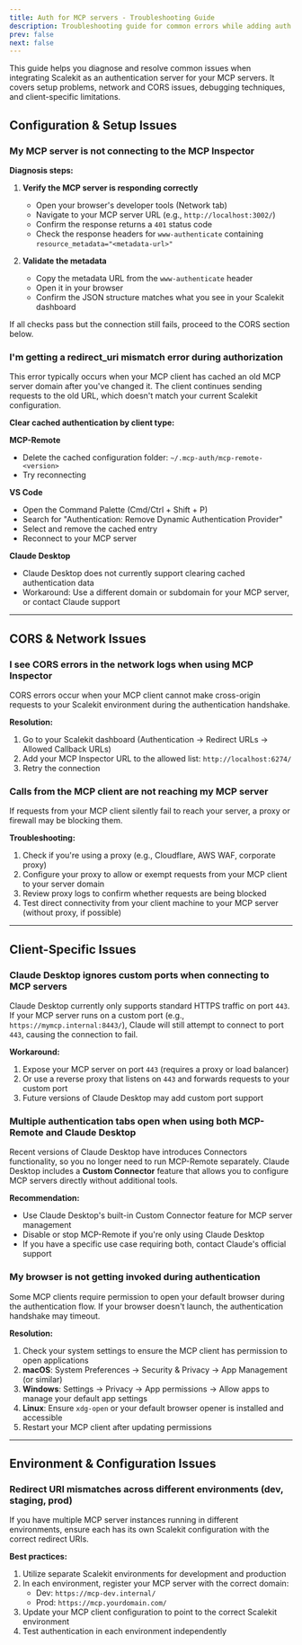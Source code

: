 ```yaml
---
title: Auth for MCP servers - Troubleshooting Guide
description: Troubleshooting guide for common errors while adding auth for MCP Servers
prev: false
next: false
---
```

This guide helps you diagnose and resolve common issues when integrating Scalekit as an authentication server for your MCP servers. It covers setup problems, network and CORS issues, debugging techniques, and client-specific limitations.

## Configuration & Setup Issues

### My MCP server is not connecting to the MCP Inspector

**Diagnosis steps:**

1. **Verify the MCP server is responding correctly**
   - Open your browser's developer tools (Network tab)
   - Navigate to your MCP server URL (e.g., `http://localhost:3002/`)
   - Confirm the response returns a `401` status code
   - Check the response headers for `www-authenticate` containing `resource_metadata="<metadata-url>"`

2. **Validate the metadata**
   - Copy the metadata URL from the `www-authenticate` header
   - Open it in your browser
   - Confirm the JSON structure matches what you see in your Scalekit dashboard

If all checks pass but the connection still fails, proceed to the CORS section below.

### I'm getting a redirect_uri mismatch error during authorization

This error typically occurs when your MCP client has cached an old MCP server domain after you've changed it. The client continues sending requests to the old URL, which doesn't match your current Scalekit configuration.

**Clear cached authentication by client type:**

**MCP-Remote**

- Delete the cached configuration folder: `~/.mcp-auth/mcp-remote-<version>`
- Try reconnecting

**VS Code**

- Open the Command Palette (Cmd/Ctrl + Shift + P)
- Search for "Authentication: Remove Dynamic Authentication Provider"
- Select and remove the cached entry
- Reconnect to your MCP server

**Claude Desktop**

- Claude Desktop does not currently support clearing cached authentication data
- Workaround: Use a different domain or subdomain for your MCP server, or contact Claude support

---

## CORS & Network Issues

### I see CORS errors in the network logs when using MCP Inspector

CORS errors occur when your MCP client cannot make cross-origin requests to your Scalekit environment during the authentication handshake.

**Resolution:**

1. Go to your Scalekit dashboard (Authentication → Redirect URLs → Allowed Callback URLs)
2. Add your MCP Inspector URL to the allowed list: `http://localhost:6274/`
3. Retry the connection

### Calls from the MCP client are not reaching my MCP server

If requests from your MCP client silently fail to reach your server, a proxy or firewall may be blocking them.

**Troubleshooting:**

1. Check if you're using a proxy (e.g., Cloudflare, AWS WAF, corporate proxy)
2. Configure your proxy to allow or exempt requests from your MCP client to your server domain
3. Review proxy logs to confirm whether requests are being blocked
4. Test direct connectivity from your client machine to your MCP server (without proxy, if possible)

---

## Client-Specific Issues

### Claude Desktop ignores custom ports when connecting to MCP servers

Claude Desktop currently only supports standard HTTPS traffic on port `443`. If your MCP server runs on a custom port (e.g., `https://mymcp.internal:8443/`), Claude will still attempt to connect to port `443`, causing the connection to fail.

**Workaround:**

1. Expose your MCP server on port `443` (requires a proxy or load balancer)
2. Or use a reverse proxy that listens on `443` and forwards requests to your custom port
3. Future versions of Claude Desktop may add custom port support

### Multiple authentication tabs open when using both MCP-Remote and Claude Desktop

Recent versions of Claude Desktop have introduces Connectors functionality, so you no longer need to run MCP-Remote separately. Claude Desktop includes a **Custom Connector** feature that allows you to configure MCP servers directly without additional tools.

**Recommendation:**

- Use Claude Desktop's built-in Custom Connector feature for MCP server management
- Disable or stop MCP-Remote if you're only using Claude Desktop
- If you have a specific use case requiring both, contact Claude's official support

### My browser is not getting invoked during authentication

Some MCP clients require permission to open your default browser during the authentication flow. If your browser doesn't launch, the authentication handshake may timeout.

**Resolution:**

1. Check your system settings to ensure the MCP client has permission to open applications
2. **macOS**: System Preferences → Security & Privacy → App Management (or similar)
3. **Windows**: Settings → Privacy → App permissions → Allow apps to manage your default app settings
4. **Linux**: Ensure `xdg-open` or your default browser opener is installed and accessible
5. Restart your MCP client after updating permissions

---

## Environment & Configuration Issues

### Redirect URI mismatches across different environments (dev, staging, prod)

If you have multiple MCP server instances running in different environments, ensure each has its own Scalekit configuration with the correct redirect URIs.

**Best practices:**

1. Utilize separate Scalekit environments for development and production
2. In each environment, register your MCP server with the correct domain:
   - Dev: `https://mcp-dev.internal/`
   - Prod: `https://mcp.yourdomain.com/`
3. Update your MCP client configuration to point to the correct Scalekit environment
4. Test authentication in each environment independently
